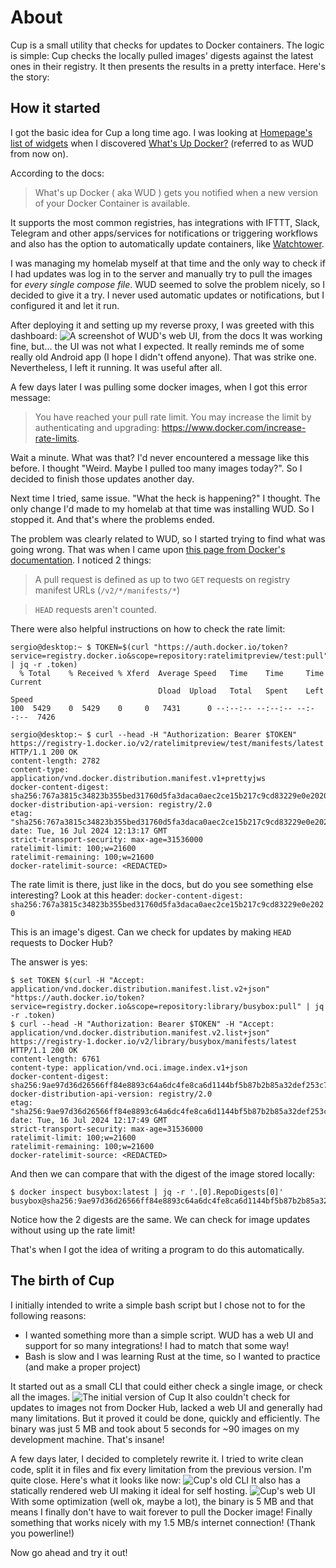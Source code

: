 
# About
Cup is a small utility that checks for updates to Docker containers. The logic is simple: Cup checks the locally pulled images' digests against the latest ones in their registry. It then presents the results in a pretty interface. Here's the story:

## How it started

I got the basic idea for Cup a long time ago. I was looking at [Homepage's list of widgets](https://gethomepage.dev/latest/widgets/) when I discovered [What's Up Docker?](https://github.com/fmartinou/whats-up-docker) (referred to as WUD from now on).

According to the docs:

> What's up Docker ( aka WUD ) gets you notified when a new version of your Docker Container is available.

It supports the most common registries, has integrations with IFTTT, Slack, Telegram and other apps/services for notifications or triggering workflows and also has the option to automatically update containers, like [Watchtower](https://github.com/containrrr/watchtower).

I was managing my homelab myself at that time and the only way to check if I had updates was log in to the server and manually try to pull the images for *every single compose file*. WUD seemed to solve the problem nicely, so I decided to give it a try. I never used automatic updates or notifications, but I configured it and let it run.

After deploying it and setting up my reverse proxy, I was greeted with this dashboard:
<Image src="https://github.com/fmartinou/whats-up-docker/blob/master/docs/ui/ui.png?raw=true" alt="A screenshot of WUD's web UI, from the docs" />
It was working fine, but... the UI was not what I expected. It really reminds me of some really old Android app (I hope I didn't offend anyone). That was strike one. Nevertheless, I left it running. It was useful after all.

A few days later I was pulling some docker images, when I got this error message:

> You have reached your pull rate limit. You may increase the limit by authenticating and upgrading: https://www.docker.com/increase-rate-limits.

Wait a minute. What was that? I'd never encountered a message like this before. I thought "Weird. Maybe I pulled too many images today?". So I decided to finish those updates another day.

Next time I tried, same issue. "What the heck is happening?" I thought. The only change I'd made to my homelab at that time was installing WUD. So I stopped it. And that's where the problems ended.

The problem was clearly related to WUD, so I started trying to find what was going wrong. That was when I came upon [this page from Docker's documentation](https://docs.docker.com/docker-hub/download-rate-limit/). I noticed 2 things:

> A pull request is defined as up to two `GET` requests on registry manifest URLs (`/v2/*/manifests/*`)

> `HEAD` requests aren't counted.

There were also helpful instructions on how to check the rate limit:

```
sergio@desktop:~ $ TOKEN=$(curl "https://auth.docker.io/token?service=registry.docker.io&scope=repository:ratelimitpreview/test:pull" | jq -r .token)
  % Total    % Received % Xferd  Average Speed   Time    Time     Time  Current
                                 Dload  Upload   Total   Spent    Left  Speed
100  5429    0  5429    0     0   7431      0 --:--:-- --:--:-- --:--:--  7426

sergio@desktop:~ $ curl --head -H "Authorization: Bearer $TOKEN" https://registry-1.docker.io/v2/ratelimitpreview/test/manifests/latest
HTTP/1.1 200 OK
content-length: 2782
content-type: application/vnd.docker.distribution.manifest.v1+prettyjws
docker-content-digest: sha256:767a3815c34823b355bed31760d5fa3daca0aec2ce15b217c9cd83229e0e2020
docker-distribution-api-version: registry/2.0
etag: "sha256:767a3815c34823b355bed31760d5fa3daca0aec2ce15b217c9cd83229e0e2020"
date: Tue, 16 Jul 2024 12:13:17 GMT
strict-transport-security: max-age=31536000
ratelimit-limit: 100;w=21600
ratelimit-remaining: 100;w=21600
docker-ratelimit-source: <REDACTED>
```

The rate limit is there, just like in the docs, but do you see something else interesting? Look at this header: `docker-content-digest: sha256:767a3815c34823b355bed31760d5fa3daca0aec2ce15b217c9cd83229e0e2020`

This is an image's digest. Can we check for updates by making `HEAD` requests to Docker Hub?

The answer is yes:

```
$ set TOKEN $(curl -H "Accept: application/vnd.docker.distribution.manifest.list.v2+json" "https://auth.docker.io/token?service=registry.docker.io&scope=repository:library/busybox:pull" | jq -r .token)
$ curl --head -H "Authorization: Bearer $TOKEN" -H "Accept: application/vnd.docker.distribution.manifest.v2.list+json" https://registry-1.docker.io/v2/library/busybox/manifests/latest
HTTP/1.1 200 OK
content-length: 6761
content-type: application/vnd.oci.image.index.v1+json
docker-content-digest: sha256:9ae97d36d26566ff84e8893c64a6dc4fe8ca6d1144bf5b87b2b85a32def253c7
docker-distribution-api-version: registry/2.0
etag: "sha256:9ae97d36d26566ff84e8893c64a6dc4fe8ca6d1144bf5b87b2b85a32def253c7"
date: Tue, 16 Jul 2024 12:17:49 GMT
strict-transport-security: max-age=31536000
ratelimit-limit: 100;w=21600
ratelimit-remaining: 100;w=21600
docker-ratelimit-source: <REDACTED>
```

And then we can compare that with the digest of the image stored locally:

```
$ docker inspect busybox:latest | jq -r '.[0].RepoDigests[0]'
busybox@sha256:9ae97d36d26566ff84e8893c64a6dc4fe8ca6d1144bf5b87b2b85a32def253c7
```

Notice how the 2 digests are the same. We can check for image updates without using up the rate limit!

That's when I got the idea of writing a program to do this automatically.

## The birth of Cup

I initially intended to write a simple bash script but I chose not to for the following reasons:

- I wanted something more than a simple script. WUD has a web UI and support for so many integrations! I had to match that some way!
- Bash is slow and I was learning Rust at the time, so I wanted to practice (and make a proper project)

It started out as a small CLI that could either check a single image, or check all the images.
<Image src={old_cup} alt="The initial version of Cup" />
It also couldn't check for updates to images not from Docker Hub, lacked a web UI and generally had many limitations. But it proved it could be done, quickly and efficiently. The binary was just 5 MB and took about 5 seconds for ~90 images on my development machine. That's insane!

A few days later, I decided to completely rewrite it. I tried to write clean code, split it in files and fix every limitation from the previous version. I'm quite close. Here's what it looks like now:
<Image src="https://github.com/sergi0g/cup/blob/main/screenshots/cup.gif?raw=true" alt="Cup's old CLI" />
It also has a statically rendered web UI making it ideal for self hosting.
<Image src={web_ui} alt="Cup's web UI"/>
With some optimization (well ok, maybe a lot), the binary is 5 MB and that means I finally don't have to wait forever to pull the Docker image! Finally something that works nicely with my 1.5 MB/s internet connection! (Thank you powerline!)

Now go ahead and try it out!